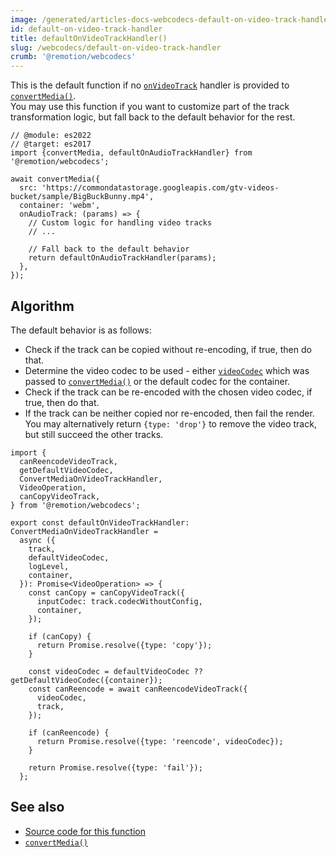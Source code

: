 ```yaml
---
image: /generated/articles-docs-webcodecs-default-on-video-track-handler.png
id: default-on-video-track-handler
title: defaultOnVideoTrackHandler()
slug: /webcodecs/default-on-video-track-handler
crumb: '@remotion/webcodecs'
---
```


This is the default function if no [`onVideoTrack`](/docs/webcodecs/convert-media#onvideotrack) handler is provided to [`convertMedia()`](/docs/webcodecs/convert-media).  
You may use this function if you want to customize part of the track transformation logic, but fall back to the default behavior for the rest.

```tsx twoslash title="Falling back to the default behavior"
// @module: es2022
// @target: es2017
import {convertMedia, defaultOnAudioTrackHandler} from '@remotion/webcodecs';

await convertMedia({
  src: 'https://commondatastorage.googleapis.com/gtv-videos-bucket/sample/BigBuckBunny.mp4',
  container: 'webm',
  onAudioTrack: (params) => {
    // Custom logic for handling video tracks
    // ...

    // Fall back to the default behavior
    return defaultOnAudioTrackHandler(params);
  },
});
```

## Algorithm

The default behavior is as follows:

- Check if the track can be copied without re-encoding, if true, then do that.
- Determine the video codec to be used - either [`videoCodec`](/docs/webcodecs/convert-media#videocodec) which was passed to [`convertMedia()`](/docs/webcodecs/convert-media) or the default codec for the container.
- Check if the track can be re-encoded with the chosen video codec, if true, then do that.
- If the track can be neither copied nor re-encoded, then fail the render.  
  You may alternatively return `{type: 'drop'}` to remove the video track, but still succeed the other tracks.

```tsx twoslash title="Source code for defaultOnVideoTrackHandler"
import {
  canReencodeVideoTrack,
  getDefaultVideoCodec,
  ConvertMediaOnVideoTrackHandler,
  VideoOperation,
  canCopyVideoTrack,
} from '@remotion/webcodecs';

export const defaultOnVideoTrackHandler: ConvertMediaOnVideoTrackHandler =
  async ({
    track,
    defaultVideoCodec,
    logLevel,
    container,
  }): Promise<VideoOperation> => {
    const canCopy = canCopyVideoTrack({
      inputCodec: track.codecWithoutConfig,
      container,
    });

    if (canCopy) {
      return Promise.resolve({type: 'copy'});
    }

    const videoCodec = defaultVideoCodec ?? getDefaultVideoCodec({container});
    const canReencode = await canReencodeVideoTrack({
      videoCodec,
      track,
    });

    if (canReencode) {
      return Promise.resolve({type: 'reencode', videoCodec});
    }

    return Promise.resolve({type: 'fail'});
  };
```

## See also

- [Source code for this function](https://github.com/remotion-dev/remotion/blob/main/packages/webcodecs/src/default-on-video-track-handler.ts)
- [`convertMedia()`](/docs/webcodecs/convert-media)
